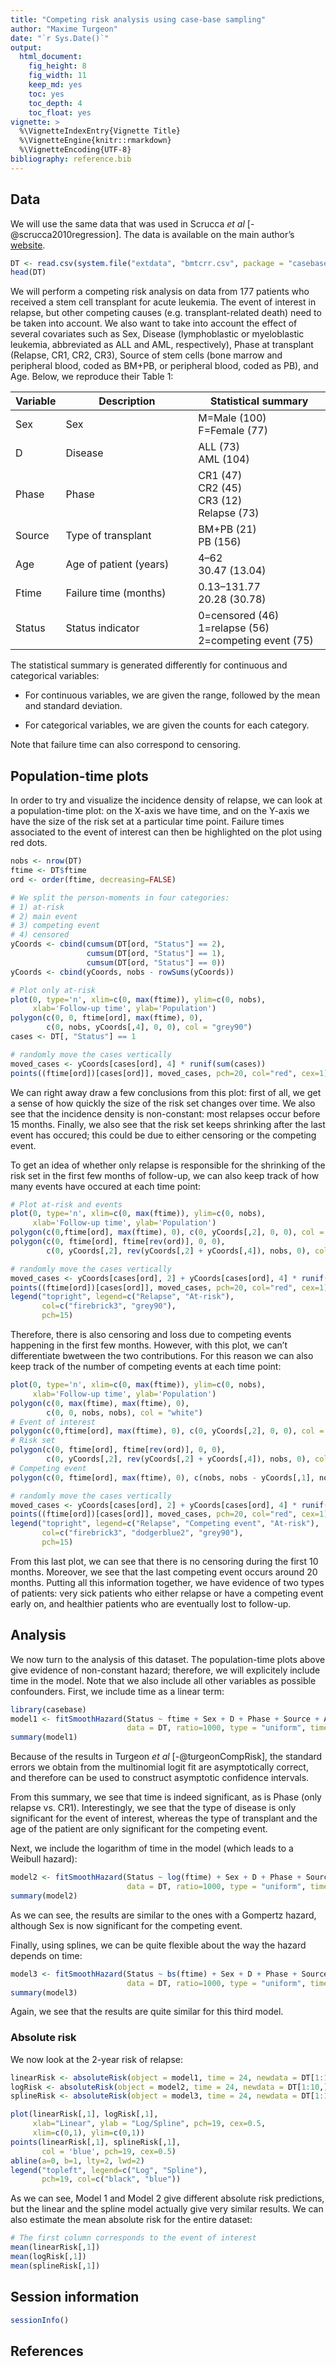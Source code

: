 ```yaml
---
title: "Competing risk analysis using case-base sampling"
author: "Maxime Turgeon"
date: "`r Sys.Date()`"
output:
  html_document:
    fig_height: 8
    fig_width: 11
    keep_md: yes
    toc: yes
    toc_depth: 4
    toc_float: yes
vignette: >
  %\VignetteIndexEntry{Vignette Title}
  %\VignetteEngine{knitr::rmarkdown}
  %\VignetteEncoding{UTF-8}
bibliography: reference.bib
---
```


## Data

We will use the same data that was used in Scrucca *et al* [-@scrucca2010regression]. The data is available on the main author's [website](http://www.stat.unipg.it/luca/R/).

```r
DT <- read.csv(system.file("extdata", "bmtcrr.csv", package = "casebase"))
head(DT)
```

We will perform a competing risk analysis on data from 177 patients who received a stem cell transplant for acute leukemia. The event of interest in relapse, but other competing causes (e.g. transplant-related death) need to be taken into account. We also want to take into account the effect of several covariates such as Sex, Disease (lymphoblastic or myeloblastic leukemia, abbreviated as ALL and AML, respectively), Phase at transplant (Relapse, CR1, CR2, CR3), Source of stem cells (bone marrow and peripheral blood, coded as BM+PB, or peripheral blood, coded as PB), and Age. Below, we reproduce their Table 1:

| Variable | Description            | Statistical summary    |
| -------- | ---------------------- | ---------------------- |
| Sex      | Sex                    | M=Male (100) <br> F=Female (77) |
| D        | Disease                | ALL (73) <br> AML (104) |
| Phase    | Phase                  | CR1 (47) <br> CR2 (45) <br> CR3 (12) <br> Relapse (73) |
| Source   | Type of transplant     | BM+PB (21) <br> PB (156) |
| Age      | Age of patient (years) | 4–62 <br> 30.47 (13.04) |
| Ftime    | Failure time (months)  | 0.13–131.77 <br> 20.28 (30.78) |
| Status   | Status indicator       | 0=censored (46) <br> 1=relapse (56) <br> 2=competing event (75) |

The statistical summary is generated differently for continuous and categorical variables: 

 - For continuous variables, we are given the range, followed by the mean and standard deviation.
 
 - For categorical variables, we are given the counts for each category.
 
Note that failure time can also correspond to censoring.

## Population-time plots

In order to try and visualize the incidence density of relapse, we can look at a population-time plot: on the X-axis we have time, and on the Y-axis we have the size of the risk set at a particular time point. Failure times associated to the event of interest can then be highlighted on the plot using red dots.

```r
nobs <- nrow(DT)
ftime <- DT$ftime
ord <- order(ftime, decreasing=FALSE)

# We split the person-moments in four categories:
# 1) at-risk
# 2) main event
# 3) competing event
# 4) censored
yCoords <- cbind(cumsum(DT[ord, "Status"] == 2), 
                 cumsum(DT[ord, "Status"] == 1),
                 cumsum(DT[ord, "Status"] == 0))
yCoords <- cbind(yCoords, nobs - rowSums(yCoords))

# Plot only at-risk
plot(0, type='n', xlim=c(0, max(ftime)), ylim=c(0, nobs), 
     xlab='Follow-up time', ylab='Population')
polygon(c(0, 0, ftime[ord], max(ftime), 0),
        c(0, nobs, yCoords[,4], 0, 0), col = "grey90")
cases <- DT[, "Status"] == 1

# randomly move the cases vertically
moved_cases <- yCoords[cases[ord], 4] * runif(sum(cases))
points((ftime[ord])[cases[ord]], moved_cases, pch=20, col="red", cex=1)
```

We can right away draw a few conclusions from this plot: first of all, we get a sense of how quickly the size of the risk set changes over time. We also see that the incidence density is non-constant: most relapses occur before 15 months. Finally, we also see that the risk set keeps shrinking after the last event has occured; this could be due to either censoring or the competing event.

To get an idea of whether only relapse is responsible for the shrinking of the risk set in the first few months of follow-up, we can also keep track of how many events have occured at each time point:

```r
# Plot at-risk and events
plot(0, type='n', xlim=c(0, max(ftime)), ylim=c(0, nobs), 
     xlab='Follow-up time', ylab='Population')
polygon(c(0,ftime[ord], max(ftime), 0), c(0, yCoords[,2], 0, 0), col = "firebrick3")
polygon(c(0, ftime[ord], ftime[rev(ord)], 0, 0),
        c(0, yCoords[,2], rev(yCoords[,2] + yCoords[,4]), nobs, 0), col = "grey90")

# randomly move the cases vertically
moved_cases <- yCoords[cases[ord], 2] + yCoords[cases[ord], 4] * runif(sum(cases))
points((ftime[ord])[cases[ord]], moved_cases, pch=20, col="red", cex=1)
legend("topright", legend=c("Relapse", "At-risk"), 
       col=c("firebrick3", "grey90"),
       pch=15)
```

Therefore, there is also censoring and loss due to competing events happening in the first few months. However, with this plot, we can't differentiate bwetween the two contributions. For this reason we can also keep track of the number of competing events at each time point:

```r
plot(0, type='n', xlim=c(0, max(ftime)), ylim=c(0, nobs), 
     xlab='Follow-up time', ylab='Population')
polygon(c(0, max(ftime), max(ftime), 0),
        c(0, 0, nobs, nobs), col = "white")
# Event of interest
polygon(c(0,ftime[ord], max(ftime), 0), c(0, yCoords[,2], 0, 0), col = "firebrick3")
# Risk set
polygon(c(0, ftime[ord], ftime[rev(ord)], 0, 0),
        c(0, yCoords[,2], rev(yCoords[,2] + yCoords[,4]), nobs, 0), col = "grey90")
# Competing event
polygon(c(0, ftime[ord], max(ftime), 0), c(nobs, nobs - yCoords[,1], nobs, nobs), col = "dodgerblue2")

# randomly move the cases vertically
moved_cases <- yCoords[cases[ord], 2] + yCoords[cases[ord], 4] * runif(sum(cases))
points((ftime[ord])[cases[ord]], moved_cases, pch=20, col="red", cex=1)
legend("topright", legend=c("Relapse", "Competing event", "At-risk"), 
       col=c("firebrick3", "dodgerblue2", "grey90"),
       pch=15)
```

From this last plot, we can see that there is no censoring during the first 10 months. Moreover, we see that the last competing event occurs around 20 months. Putting all this information together, we have evidence of two types of patients: very sick patients who either relapse or have a competing event early on, and healthier patients who are eventually lost to follow-up.

## Analysis

We now turn to the analysis of this dataset. The population-time plots above give evidence of non-constant hazard; therefore, we will explicitely include time in the model. Note that we also include all other variables as possible confounders. First, we include time as a linear term:

```r
library(casebase)
model1 <- fitSmoothHazard(Status ~ ftime + Sex + D + Phase + Source + Age, 
                          data = DT, ratio=1000, type = "uniform", time="ftime")
summary(model1)
```

Because of the results in Turgeon *et al* [-@turgeonCompRisk], the standard errors we obtain from the multinomial logit fit are asymptotically correct, and therefore can be used to construct asymptotic confidence intervals. 

From this summary, we see that time is indeed significant, as is Phase (only relapse vs. CR1). Interestingly, we see that the type of disease is only significant for the event of interest, whereas the type of transplant and the age of the patient are only significant for the competing event.

Next, we include the logarithm of time in the model (which leads to a Weibull hazard):

```r
model2 <- fitSmoothHazard(Status ~ log(ftime) + Sex + D + Phase + Source + Age, 
                          data = DT, ratio=1000, type = "uniform", time="ftime")
summary(model2)
```

As we can see, the results are similar to the ones with a Gompertz hazard, although Sex is now significant for the competing event.

Finally, using splines, we can be quite flexible about the way the hazard depends on time:

```r
model3 <- fitSmoothHazard(Status ~ bs(ftime) + Sex + D + Phase + Source + Age, 
                          data = DT, ratio=1000, type = "uniform", time="ftime")
summary(model3)
```

Again, we see that the results are quite similar for this third model.

### Absolute risk

We now look at the 2-year risk of relapse:

```r
linearRisk <- absoluteRisk(object = model1, time = 24, newdata = DT[1:10,])
logRisk <- absoluteRisk(object = model2, time = 24, newdata = DT[1:10,])
splineRisk <- absoluteRisk(object = model3, time = 24, newdata = DT[1:10,])

plot(linearRisk[,1], logRisk[,1],
     xlab="Linear", ylab = "Log/Spline", pch=19, cex=0.5,
     xlim=c(0,1), ylim=c(0,1))
points(linearRisk[,1], splineRisk[,1],
       col = 'blue', pch=19, cex=0.5)
abline(a=0, b=1, lty=2, lwd=2)
legend("topleft", legend=c("Log", "Spline"),
       pch=19, col=c("black", "blue"))
```

As we can see, Model 1 and Model 2 give different absolute risk predictions, but the linear and the spline model actually give very similar results. We can also estimate the mean absolute risk for the entire dataset:
```r
# The first column corresponds to the event of interest
mean(linearRisk[,1])
mean(logRisk[,1])
mean(splineRisk[,1])
```

## Session information

```r
sessionInfo()
```
## References
